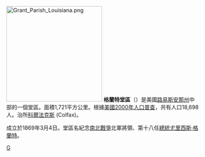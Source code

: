 {{Otheruses|格蘭特縣|subject=美國路易斯安那州的一個縣|other=同名的縣}}
[[File:Grant_Parish_Louisiana.png|250px]]
'''格蘭特堂區'''（{{lang-en|Grant Parish}}）是美國[[路易斯安那州|路易斯安那州]]中部的一個堂區。面積1,721平方公里。根據[[美國2000年人口普查|美國2000年人口普查]]，共有人口18,698人。治所[[科爾法克斯_(路易斯安那州)|科爾法克斯]] (Colfax)。

成立於1869年3月4日。堂區名紀念[[南北戰爭|南北戰爭]]北軍將領、第十八任[[美國總統|總統]][[尤里西斯·格蘭特|尤里西斯·格蘭特]]。

{{路易斯安那州}}

[[Category:路易斯安那州行政區劃|G]]